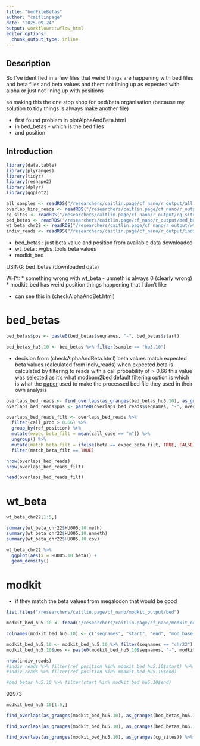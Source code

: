 ```yaml
---
title: "bedFileBetas"
author: "caitlinpage"
date: "2025-09-24"
output: workflowr::wflow_html
editor_options:
  chunk_output_type: inline
---
```


## Description

So I've identified in a few files that weird things are happening with bed files and beta files and beta values
and them not lining up as expected with alpha
or just not lining up with positions

so making this the one stop shop for bed/beta organisation
(because my solution to tidy things is always make another file)

* first found problem in plotAlphaAndBeta.html
* in bed_betas - which is the bed files
* and position

## Introduction

```r
library(data.table)
library(plyranges)
library(tidyr)
library(reshape2)
library(dplyr)
library(ggplot2)
```

```r
all_samples <- readRDS("/researchers/caitlin.page/cf_nano/r_output/all_samples.rds")
overlap_bins_reads <- readRDS("/researchers/caitlin.page/cf_nano/r_output/overlap_bins_reads.rds")
cg_sites <- readRDS("/researchers/caitlin.page/cf_nano/r_output/cg_sites.rds")
bed_betas <- readRDS("/researchers/caitlin.page/cf_nano/r_output/bed_betas.rds")
wt_beta_chr22 <- readRDS("/researchers/caitlin.page/cf_nano/r_output/wt_beta_chr22.rds")
indiv_reads <- readRDS("/researchers/caitlin.page/cf_nano/r_output/indiv_reads.rds")
```


* bed_betas : just beta value and position from available data downloaded
* wt_beta : wgbs_tools beta values
* modkit_bed

USING: bed_betas (downloaded data)

WHY:
* something wrong with wt_beta - unmeth is always 0 (clearly wrong)
* modkit_bed has weird position things happening that I don't like

* can see this in (checkAlphaAndBet.html)

# bed_betas

```r
bed_betas$pos <- paste0(bed_betas$seqnames, "-", bed_betas$start)
```
```r
bed_betas_hu5.10 <- bed_betas %>% filter(sample == "hu5.10")
```

* decision from (checkAlphaAndBeta.html)
beta values match expected beta values (calculated from indiv_reads) when expected beta is calculated by filtering to reads with a call probability of > 0.66
this value was selected as it's what [modbam2bed](https://github.com/epi2me-labs/modbam2bed) default filtering option is which is what the [paper](https://genomebiology.biomedcentral.com/articles/10.1186/s13059-022-02710-1#Sec10) used to make the processed bed file they used in their own analysis

```r
overlaps_bed_reads <- find_overlaps(as_granges(bed_betas_hu5.10), as_granges(indiv_reads)) %>% data.frame()
overlaps_bed_reads$pos <- paste0(overlaps_bed_reads$seqnames, "-", overlaps_bed_reads$start)

overlaps_bed_reads_filt <- overlaps_bed_reads %>% 
  filter(call_prob > 0.66) %>% 
  group_by(ref_position) %>% 
  mutate(expec_beta_filt = mean(call_code == "m")) %>% 
  ungroup() %>% 
  mutate(match_beta_filt = ifelse(beta == expec_beta_filt, TRUE, FALSE)) %>% 
  filter(match_beta_filt == TRUE)

nrow(overlaps_bed_reads)
nrow(overlaps_bed_reads_filt)
```

```r
head(overlaps_bed_reads_filt)
```


# wt_beta

```r
wt_beta_chr22[1:5,]
```
```r
summary(wt_beta_chr22$HU005.10.meth)
summary(wt_beta_chr22$HU005.10.unmeth)
summary(wt_beta_chr22$HU005.10.cov)
```


```r
wt_beta_chr22 %>%  
  ggplot(aes(x = HU005.10.beta)) +
  geom_density()
```

# modkit

* if they match the beta values from megalodon that would be good
```r
list.files("/researchers/caitlin.page/cf_nano/modkit_output/bed")
```

```r
modkit_bed_hu5.10 <- fread("/researchers/caitlin.page/cf_nano/modkit_output/bed/hu5.10.bed")
```

```r
colnames(modkit_bed_hu5.10) <- c("seqnames", "start", "end", "mod_base_code", "score_same_as_coverage", "strand", "start_pos", "end_pos", "colour", "coverage", "beta", "n_mod", "n_canon", "n_other_mod", "n_delete", "n_fail", "n_diff", "n_nocall")

modkit_bed_hu5.10 <- modkit_bed_hu5.10 %>% filter(seqnames == "chr22")
modkit_bed_hu5.10$pos <- paste0(modkit_bed_hu5.10$seqnames, "-", modkit_bed_hu5.10$start)
```
```r
nrow(indiv_reads)
#indiv_reads %>% filter(ref_position %in% modkit_bed_hu5.10$start) %>% nrow()
#indiv_reads %>% filter(ref_position %in% modkit_bed_hu5.10$end)
```
```r
#bed_betas_hu5.10 %>% filter(start %in% modkit_bed_hu5.10$end)
```
92973
```r
modkit_bed_hu5.10[1:5,]
```
```r
find_overlaps(as_granges(modkit_bed_hu5.10), as_granges(bed_betas_hu5.10)) %>% data.frame() %>% nrow()
```

```r
find_overlaps(as_granges(modkit_bed_hu5.10), as_granges(bed_betas_hu5.10)) %>% data.frame() %>% distinct() %>% nrow()
```

```r
find_overlaps(as_granges(modkit_bed_hu5.10), as_granges(cg_sites)) %>% data.frame() %>% nrow()
```



